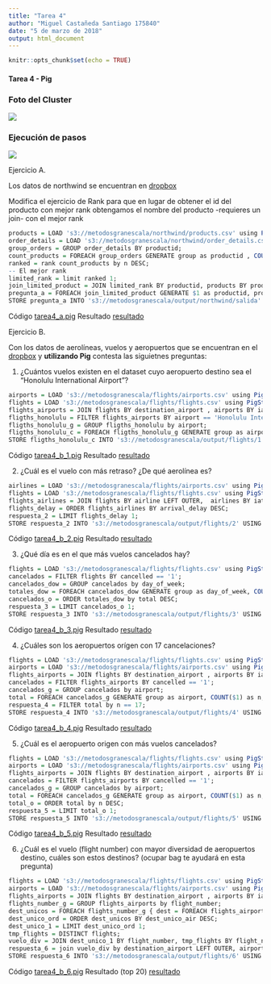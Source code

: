 ---
title: "Tarea 4"
author: "Miguel Castañeda Santiago 175840"
date: "5 de marzo de 2018"
output: html_document
---

```{r setup, include=FALSE}
knitr::opts_chunk$set(echo = TRUE)
```


#### Tarea 4 - Pig


### Foto del Cluster 

![](img/175840_cluster.png)


### Ejecución de pasos 

![](img/175840_steps.png)


Ejercicio A. 

Los datos de northwind se encuentran en [dropbox](https://www.dropbox.com/sh/qormkgqgt5o8zk3/AADNbqwqeXEfM_tNcieeX0B-a?dl=0)

Modifica el ejercicio de Rank para que en lugar de obtener el id del producto con mejor rank obtengamos el nombre del producto -requieres un join- con el mejor rank


```{r eval=FALSE}
products = LOAD 's3://metodosgranescala/northwind/products.csv' using PigStorage(',') as (productid:chararray, productname:chararray, supplierid:chararray, categoryid:chararray, quantityperunit:int, unitprice:float, unitsinstock:int, unitsonorder:int, reorderlevel:int, discounted:int);
order_details = LOAD 's3://metodosgranescala/northwind/order_details.csv'using PigStorage(',') as (orderid:chararray, productid:chararray, unitprice:float, quantity:int, discount:float);
group_orders = GROUP order_details BY productid;
count_products = FOREACH group_orders GENERATE group as productid , COUNT($1) as n;
ranked = rank count_products by n DESC;
-- El mejor rank
limited_rank = limit ranked 1; 
join_limited_product = JOIN limited_rank BY productid, products BY productid;
pregunta_a = FOREACH join_limited_product GENERATE $1 as productid, productname,n; 
STORE pregunta_a INTO 's3://metodosgranescala/output/northwind/salida'  USING PigStorage(',');

```
Código
[tarea4_a.pig](scripts/tarea4_a.pig)
Resultado 
[resultado](resultados/northwind/part-v010-o000-r-00000)


Ejercicio B. 

Con los datos de aerolíneas, vuelos y aeropuertos que se encuentran en el [dropbox](https://www.dropbox.com/sh/rdd78b7nofjb5vy/AAAwUm97baTusv5l8QY2ZAi2a?dl=0) y **utilizando Pig** contesta las siguietnes preguntas:


1. ¿Cuántos vuelos existen en el dataset cuyo aeropuerto destino sea el "Honolulu International Airport"?

```{r eval=FALSE}
airports = LOAD 's3://metodosgranescala/flights/airports.csv' using PigStorage(',') as (iata_code:chararray, airport:chararray, city:chararray, state:chararray, country:chararray, latitude:float, longitude:float);
flights = LOAD 's3://metodosgranescala/flights/flights.csv' using PigStorage(',') as (year:int, month:int, day:int, day_of_week:int, airline:chararray, flight_number:int, tail_number:chararray, origin_airport:chararray, destination_airport:chararray, scheduled_departure:chararray, departure_time:chararray, departure_delay:int, taxi_out:int, wheels_off:chararray, scheduled_time:chararray, elapsed_time:int, air_time:int, distance:int, wheels_on:chararray, taxi_in:int, scheduled_arrival:chararray, arrival_time:chararray, arrival_delay:int, diverted:chararray, cancelled:chararray, cancellation_reason:chararray, air_system_delay:chararray, security_delay:chararray, airline_delay:chararray, late_aircraft_delay:chararray, weather_delay:chararray);
flights_airports = JOIN flights BY destination_airport , airports BY iata_code;
fligths_honolulu = FILTER flights_airports BY airport == 'Honolulu International Airport';
fligths_honolulu_g = GROUP fligths_honolulu by airport;
fligths_honolulu_c = FOREACH fligths_honolulu_g GENERATE group as airport, COUNT($1) as n;
STORE fligths_honolulu_c INTO 's3://metodosgranescala/output/flights/1' USING PigStorage(',');

```
Código
[tarea4_b_1.pig](scripts/tarea4_b_1.pig)
Resultado 
[resultado](resultados/flights/1/part-v003-o000-r-00000)


2. ¿Cuál es el vuelo con más retraso? ¿De qué aerolínea es? 
```{r eval=FALSE}
airlines = LOAD 's3://metodosgranescala/flights/airports.csv' using PigStorage(',') as (iata_code:chararray, airline:chararray);
flights = LOAD 's3://metodosgranescala/flights/flights.csv' using PigStorage(',') as (year:int, month:int, day:int, day_of_week:int, airline:chararray, flight_number:int, tail_number:chararray, origin_airport:chararray, destination_airport:chararray, scheduled_departure:chararray, departure_time:chararray, departure_delay:int, taxi_out:int, wheels_off:chararray, scheduled_time:chararray, elapsed_time:int, air_time:int, distance:int, wheels_on:chararray, taxi_in:int, scheduled_arrival:chararray, arrival_time:chararray, arrival_delay:int, diverted:chararray, cancelled:chararray, cancellation_reason:chararray, air_system_delay:chararray, security_delay:chararray, airline_delay:chararray, late_aircraft_delay:chararray, weather_delay:chararray);
flights_airlines = JOIN flights BY airline LEFT OUTER,  airlines BY iata_code;
flights_delay = ORDER flights_airlines BY arrival_delay DESC;
respuesta_2 = LIMIT flights_delay 1;
STORE respuesta_2 INTO 's3://metodosgranescala/output/flights/2' USING PigStorage(',');

```

Código
[tarea4_b_2.pig](scripts/tarea4_b_2.pig)
Resultado 
[resultado](resultados/flights/2/part-v006-o000-r-00000)


3. ¿Qué día es en el que más vuelos cancelados hay? 
```{r eval=FALSE}
flights = LOAD 's3://metodosgranescala/flights/flights.csv' using PigStorage(',') as (year:int, month:int, day:int, day_of_week:int, airline:chararray, flight_number:int, tail_number:chararray, origin_airport:chararray, destination_airport:chararray, scheduled_departure:chararray, departure_time:chararray, departure_delay:int, taxi_out:int, wheels_off:chararray, scheduled_time:chararray, elapsed_time:int, air_time:int, distance:int, wheels_on:chararray, taxi_in:int, scheduled_arrival:chararray, arrival_time:chararray, arrival_delay:int, diverted:chararray, cancelled:chararray, cancellation_reason:chararray, air_system_delay:chararray, security_delay:chararray, airline_delay:chararray, late_aircraft_delay:chararray, weather_delay:chararray);
cancelados = FILTER flights BY cancelled == '1';
cancelados_dow = GROUP cancelados by day_of_week;
totales_dow = FOREACH cancelados_dow GENERATE group as day_of_week, COUNT($1) as total;
cancelados_o = ORDER totales_dow by total DESC;
respuesta_3 = LIMIT cancelados_o 1;
STORE respuesta_3 INTO 's3://metodosgranescala/output/flights/3' USING PigStorage(',');

```
Código
[tarea4_b_3.pig](scripts/tarea4_b_3.pig)
Resultado 
[resultado](resultados/flights/3/part-v005-o000-r-00000)

4. ¿Cuáles son los aeropuertos orígen con 17 cancelaciones? 
```{r eval=FALSE}
flights = LOAD 's3://metodosgranescala/flights/flights.csv' using PigStorage(',') as (year:int, month:int, day:int, day_of_week:int, airline:chararray, flight_number:int, tail_number:chararray, origin_airport:chararray, destination_airport:chararray, scheduled_departure:chararray, departure_time:chararray, departure_delay:int, taxi_out:int, wheels_off:chararray, scheduled_time:chararray, elapsed_time:int, air_time:int, distance:int, wheels_on:chararray, taxi_in:int, scheduled_arrival:chararray, arrival_time:chararray, arrival_delay:int, diverted:chararray, cancelled:chararray, cancellation_reason:chararray, air_system_delay:chararray, security_delay:chararray, airline_delay:chararray, late_aircraft_delay:chararray, weather_delay:chararray);
airports = LOAD 's3://metodosgranescala/flights/airports.csv' using PigStorage(',') as (iata_code:chararray, airport:chararray, city:chararray, state:chararray, country:chararray, latitude:float, longitude:float);
flights_airports = JOIN flights BY destination_airport , airports BY iata_code;
cancelados = FILTER flights_airports BY cancelled == '1';
cancelados_g = GROUP cancelados by airport;
total = FOREACH cancelados_g GENERATE group as airport, COUNT($1) as n;
respuesta_4 = FILTER total by n == 17;
STORE respuesta_4 INTO 's3://metodosgranescala/output/flights/4' USING PigStorage(',');

```
Código
[tarea4_b_4.pig](scripts/tarea4_b_4.pig)
Resultado 
[resultado](resultados/flights/4/part-v003-o000-r-00000)

5. ¿Cuál es el aeropuerto origen con más vuelos cancelados? 

```{r eval=FALSE}
flights = LOAD 's3://metodosgranescala/flights/flights.csv' using PigStorage(',') as (year:int, month:int, day:int, day_of_week:int, airline:chararray, flight_number:int, tail_number:chararray, origin_airport:chararray, destination_airport:chararray, scheduled_departure:chararray, departure_time:chararray, departure_delay:int, taxi_out:int, wheels_off:chararray, scheduled_time:chararray, elapsed_time:int, air_time:int, distance:int, wheels_on:chararray, taxi_in:int, scheduled_arrival:chararray, arrival_time:chararray, arrival_delay:int, diverted:chararray, cancelled:chararray, cancellation_reason:chararray, air_system_delay:chararray, security_delay:chararray, airline_delay:chararray, late_aircraft_delay:chararray, weather_delay:chararray);
airports = LOAD 's3://metodosgranescala/flights/airports.csv' using PigStorage(',') as (iata_code:chararray, airport:chararray, city:chararray, state:chararray, country:chararray, latitude:float, longitude:float);
flights_airports = JOIN flights BY destination_airport , airports BY iata_code;
cancelados = FILTER flights_airports BY cancelled == '1';
cancelados_g = GROUP cancelados by airport;
total = FOREACH cancelados_g GENERATE group as airport, COUNT($1) as n;
total_o = ORDER total by n DESC;
respuesta_5 = LIMIT total_o 1;
STORE respuesta_5 INTO 's3://metodosgranescala/output/flights/5' USING PigStorage(',');

```
Código
[tarea4_b_5.pig](scripts/tarea4_b_5.pig)
Resultado 
[resultado](resultados/flights/5/part-v007-o000-r-00000)


6. ¿Cuál es el vuelo (flight number) con mayor diversidad de aeropuertos destino, cuáles son estos
destinos? (ocupar bag te ayudará en esta pregunta)

```{r eval=FALSE}
flights = LOAD 's3://metodosgranescala/flights/flights.csv' using PigStorage(',') as (year:int, month:int, day:int, day_of_week:int, airline:chararray, flight_number:int, tail_number:chararray, origin_airport:chararray, destination_airport:chararray, scheduled_departure:chararray, departure_time:chararray, departure_delay:int, taxi_out:int, wheels_off:chararray, scheduled_time:chararray, elapsed_time:int, air_time:int, distance:int, wheels_on:chararray, taxi_in:int, scheduled_arrival:chararray, arrival_time:chararray, arrival_delay:int, diverted:chararray, cancelled:chararray, cancellation_reason:chararray, air_system_delay:chararray, security_delay:chararray, airline_delay:chararray, late_aircraft_delay:chararray, weather_delay:chararray);
airports = LOAD 's3://metodosgranescala/flights/airports.csv' using PigStorage(',') as (iata_code:chararray, airport:chararray, city:chararray, state:chararray, country:chararray, latitude:float, longitude:float);
flights_airports = JOIN flights BY destination_airport , airports BY iata_code;
flights_number_g = GROUP flights_airports by flight_number;
dest_unicos = FOREACH flights_number_g { dest = FOREACH flights_airports GENERATE destination_airport; dest_unico = DISTINCT dest; GENERATE flatten(group) as flight_number, COUNT(dest_unico) as dest_unico_air; };
dest_unico_ord = ORDER dest_unicos BY dest_unico_air DESC;
dest_unico_1 = LIMIT dest_unico_ord 1;
tmp_flights = DISTINCT flights;
vuelo_div = JOIN dest_unico_1 BY flight_number, tmp_flights BY flight_number;
respuesta_6 = join vuelo_div by destination_airport LEFT OUTER, airports by iata_code;
STORE respuesta_6 INTO 's3://metodosgranescala/output/flights/6' USING PigStorage(',');

```
Código
[tarea4_b_6.pig](scripts/tarea4_b_6.pig)
Resultado (top 20)
[resultado](resultados/flights/6/part-v010-o000-r-00000)







